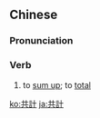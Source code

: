 {{also|共计}}
==Chinese==
{{zh-forms|s=共计}}

===Pronunciation===
{{zh-pron
|m=gòngjì
|c=gung6 gai3
|cat=v
}}

===Verb===
{{zh-verb}}

# to [[sum up]]; to [[total]]

{{zh-cat|Advanced}}

[[ko:共計]]
[[ja:共計]]